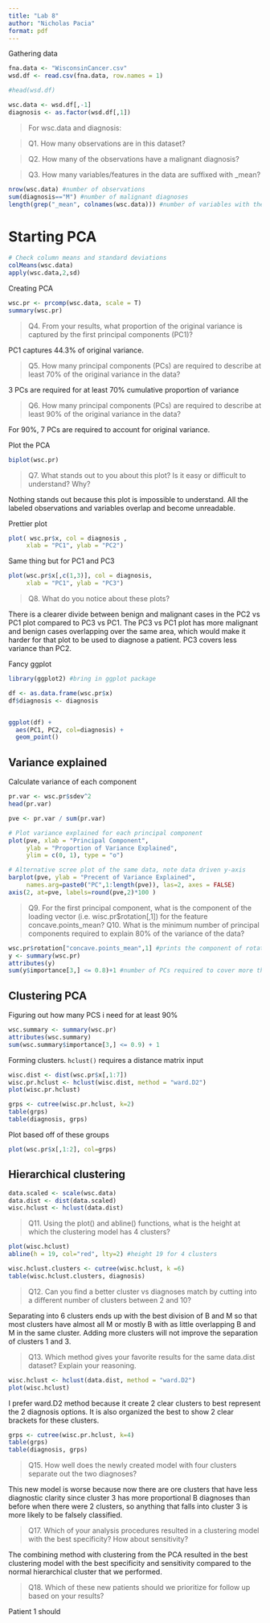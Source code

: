 ```yaml
---
title: "Lab 8"
author: "Nicholas Pacia"
format: pdf
---
```

Gathering data
```r
fna.data <- "WisconsinCancer.csv"
wsd.df <- read.csv(fna.data, row.names = 1)
```
```r
#head(wsd.df)
```

```r
wsc.data <- wsd.df[,-1]
diagnosis <- as.factor(wsd.df[,1])
```

> For wsc.data and diagnosis:

>Q1. How many observations are in this dataset?

>Q2. How many of the observations have a malignant diagnosis?

>Q3. How many variables/features in the data are suffixed with _mean?

```r
nrow(wsc.data) #number of observations
sum(diagnosis=="M") #number of malignant diagnoses
length(grep("_mean", colnames(wsc.data))) #number of variables with the suffix _mean
```

# Starting PCA

```r
# Check column means and standard deviations
colMeans(wsc.data)
apply(wsc.data,2,sd)
```
Creating PCA
```r
wsc.pr <- prcomp(wsc.data, scale = T)
summary(wsc.pr)
```

>Q4. From your results, what proportion of the original variance is captured by the first principal components (PC1)?

PC1 captures 44.3% of original variance.

>Q5. How many principal components (PCs) are required to describe at least 70% of the original variance in the data?

3 PCs are required for at least 70% cumulative proportion of variance

>Q6. How many principal components (PCs) are required to describe at least 90% of the original variance in the data?

For 90%, 7 PCs are required to account for original variance.

Plot the PCA
```r
biplot(wsc.pr)
```
>Q7. What stands out to you about this plot? Is it easy or difficult to understand? Why?

Nothing stands out because this plot is impossible to understand. All the labeled observations and variables overlap and become unreadable.


Prettier plot
```r
plot( wsc.pr$x, col = diagnosis , 
     xlab = "PC1", ylab = "PC2")
```
Same thing but for PC1 and PC3
```r
plot(wsc.pr$x[,c(1,3)], col = diagnosis, 
     xlab = "PC1", ylab = "PC3")
```
>Q8. What do you notice about these plots?

There is a clearer divide between benign and malignant cases in the PC2 vs PC1 plot compared to PC3 vs PC1. The PC3 vs PC1 plot has more malignant and benign cases overlapping over the same area, which would make it harder for that plot to be used to diagnose a patient. PC3 covers less variance than PC2.



Fancy ggplot
```r
library(ggplot2) #bring in ggplot package

df <- as.data.frame(wsc.pr$x)
df$diagnosis <- diagnosis


ggplot(df) + 
  aes(PC1, PC2, col=diagnosis) + 
  geom_point()

```

## Variance explained
Calculate variance of each component
```r
pr.var <- wsc.pr$sdev^2
head(pr.var)
```
```r
pve <- pr.var / sum(pr.var)

# Plot variance explained for each principal component
plot(pve, xlab = "Principal Component", 
     ylab = "Proportion of Variance Explained", 
     ylim = c(0, 1), type = "o")
```
```r
# Alternative scree plot of the same data, note data driven y-axis
barplot(pve, ylab = "Precent of Variance Explained",
     names.arg=paste0("PC",1:length(pve)), las=2, axes = FALSE)
axis(2, at=pve, labels=round(pve,2)*100 )
```
>Q9. For the first principal component, what is the component of the loading vector (i.e. wisc.pr$rotation[,1]) for the feature concave.points_mean?
Q10. What is the minimum number of principal components required to explain 80% of the variance of the data?

```r
wsc.pr$rotation["concave.points_mean",1] #prints the component of rotation vector for concave.points_mean
y <- summary(wsc.pr)
attributes(y)
sum(y$importance[3,] <= 0.8)+1 #number of PCs required to cover more than 80% variation
```
## Clustering PCA

Figuring out how many PCS i need for at least 90%
```r
wsc.summary <- summary(wsc.pr)
attributes(wsc.summary)
sum(wsc.summary$importance[3,] <= 0.9) + 1
```
Forming clusters. `hclust()` requires a distance matrix input
```r
wisc.dist <- dist(wsc.pr$x[,1:7])
wisc.pr.hclust <- hclust(wisc.dist, method = "ward.D2")
plot(wisc.pr.hclust)
```
```r
grps <- cutree(wisc.pr.hclust, k=2)
table(grps)
table(diagnosis, grps)
```



Plot based off of these groups
```r
plot(wsc.pr$x[,1:2], col=grps)
```



## Hierarchical clustering
```r
data.scaled <- scale(wsc.data)
data.dist <- dist(data.scaled)
wisc.hclust <- hclust(data.dist)
```

>Q11. Using the plot() and abline() functions, what is the height at which the clustering model has 4 clusters?

```r
plot(wisc.hclust)
abline(h = 19, col="red", lty=2) #height 19 for 4 clusters
```

```r
wisc.hclust.clusters <- cutree(wisc.hclust, k =6)
table(wisc.hclust.clusters, diagnosis)
```


>Q12. Can you find a better cluster vs diagnoses match by cutting into a different number of clusters between 2 and 10?

Separating into 6 clusters ends up with the best division of B and M so that most clusters have almost all M or mostly B with as little overlapping B and M in the same cluster. Adding more clusters will not improve the separation of clusters 1 and 3.

>Q13. Which method gives your favorite results for the same data.dist dataset? Explain your reasoning.

```r
wisc.hclust <- hclust(data.dist, method = "ward.D2")
plot(wisc.hclust)
```
I prefer ward.D2 method because it create 2 clear clusters to best represent the 2 diagnosis options. It is also organized the best to show 2 clear brackets for these clusters.


```r
grps <- cutree(wisc.pr.hclust, k=4)
table(grps)
table(diagnosis, grps)
```

>Q15. How well does the newly created model with four clusters separate out the two diagnoses?

This new model is worse because now there are ore clusters that have less diagnostic clarity since cluster 3 has more proportional B diagnoses than before when there were 2 clusters, so anything that falls into cluster 3 is more likely to be falsely classified.

>Q17. Which of your analysis procedures resulted in a clustering model with the best specificity? How about sensitivity?

The combining method with clustering from the PCA resulted in the best clustering model with the best specificity and sensitivity compared to the normal hierarchical cluster that we performed.

>Q18. Which of these new patients should we prioritize for follow up based on your results?

Patient 1 should